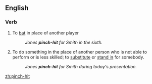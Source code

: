 {{also|pinch hit}}
==English==

===Verb===
{{en-verb|inf=to [[pinch]]-[[hit]]|pinch-hits|pinch-hitting|pinch-hit}}

# {{intransitive|baseball}} To [[bat]] in place of another player
#: ''Jones '''pinch-hit''' for Smith in the sixth.''
# {{intransitive|idiomatic}} To do something in the place of another person who is not able to perform or is less skilled; to [[substitute]] or [[stand in]] for somebody.
#: ''Jones '''pinch-hit''' for Smith during today's presentation.''

[[zh:pinch-hit]]